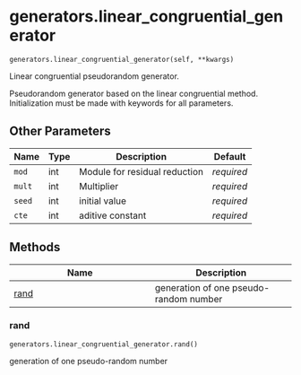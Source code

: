 # generators.linear_congruential_generator { #sim_2024.generators.linear_congruential_generator }

`generators.linear_congruential_generator(self, **kwargs)`

Linear congruential pseudorandom generator.

Pseudorandom generator based on the linear congruential method.
Initialization must be made with keywords for all parameters.

## Other Parameters

| Name   | Type   | Description                   | Default    |
|--------|--------|-------------------------------|------------|
| `mod`  | int    | Module for residual reduction | _required_ |
| `mult` | int    | Multiplier                    | _required_ |
| `seed` | int    | initial value                 | _required_ |
| `cte`  | int    | aditive constant              | _required_ |

## Methods

| Name | Description |
| --- | --- |
| [rand](#sim_2024.generators.linear_congruential_generator.rand) | generation of one pseudo-random number |

### rand { #sim_2024.generators.linear_congruential_generator.rand }

`generators.linear_congruential_generator.rand()`

generation of one pseudo-random number